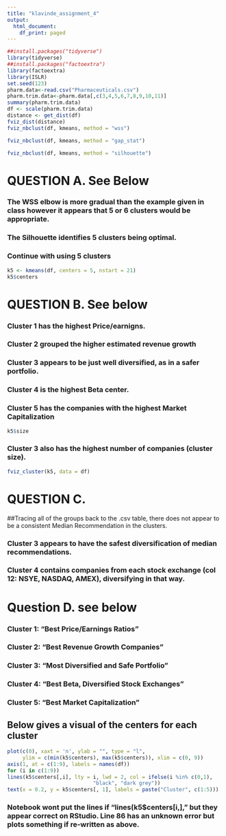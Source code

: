 ---
title: "klavinde_assignment_4"
output:
  html_document:
    df_print: paged
---
```{r}
##install.packages("tidyverse")
library(tidyverse) 
##install.packages("factoextra")
library(factoextra)
library(ISLR)
set.seed(123)
pharm.data<-read.csv("Pharmaceuticals.csv")
pharm.trim.data<-pharm.data[,c(3,4,5,6,7,8,9,10,11)]
summary(pharm.trim.data)
df <- scale(pharm.trim.data)
distance <- get_dist(df)
fviz_dist(distance)
fviz_nbclust(df, kmeans, method = "wss")
```
```{r}
fviz_nbclust(df, kmeans, method = "gap_stat")
```
```{r}
fviz_nbclust(df, kmeans, method = "silhouette")
```

# QUESTION A. See Below

### The WSS elbow is more gradual than the example given in class however it appears that 5 or 6 clusters would be appropriate. 

### The Silhouette identifies 5 clusters being optimal.

### Continue with using 5 clusters
```{r}
k5 <- kmeans(df, centers = 5, nstart = 21)
k5$centers
```
# QUESTION B. See below

###  Cluster 1 has the highest Price/earnigns. 

###  Cluster 2 grouped the higher estimated revenue growth

###  Cluster 3 appears to be just well diversified, as in a safer portfolio.

###  Cluster 4 is the highest Beta center. 

###  Cluster 5 has the companies with the highest Market Capitalization
```{r}
k5$size
```
###  Cluster 3 also has the highest number of companies (cluster size).
```{r}
fviz_cluster(k5, data = df)
```

# QUESTION C. 

##Tracing all of the groups back to the .csv table, there does not appear to be a consistent Median Recommendation in the clusters.

### Cluster 3 appears to have the safest diversification of median recommendations.

### Cluster 4 contains companies from each stock exchange (col 12: NSYE, NASDAQ, AMEX), diversifying in that way. 




# Question D. see below

### Cluster 1: "Best Price/Earnings Ratios"

### Cluster 2: "Best Revenue Growth Companies"

### Cluster 3: "Most Diversified and Safe Portfolio"

### Cluster 4: "Best Beta, Diversified Stock Exchanges"

### Cluster 5: "Best Market Capitalization"

## Below gives a visual of the centers for each cluster

```{r}
plot(c(0), xaxt = 'n', ylab = "", type = "l", 
     ylim = c(min(k5$centers), max(k5$centers)), xlim = c(0, 9))
axis(1, at = c(1:9), labels = names(df))
for (i in c(1:9))
lines(k5$centers[,i], lty = i, lwd = 2, col = ifelse(i %in% c(0,1),
                            "black", "dark grey"))
text(x = 0.2, y = k5$centers[, 1], labels = paste("Cluster", c(1:5)))
```

### Notebook wont put the lines if "lines(k5$centers[i,]," but they appear correct on RStudio. Line 86 has an unknown error but plots something if re-written as above. 
